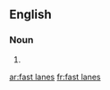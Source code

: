 ==English==

===Noun===
{{head|en|noun plural form}}

# {{plural of|fast lane|lang=en}}

[[ar:fast lanes]]
[[fr:fast lanes]]